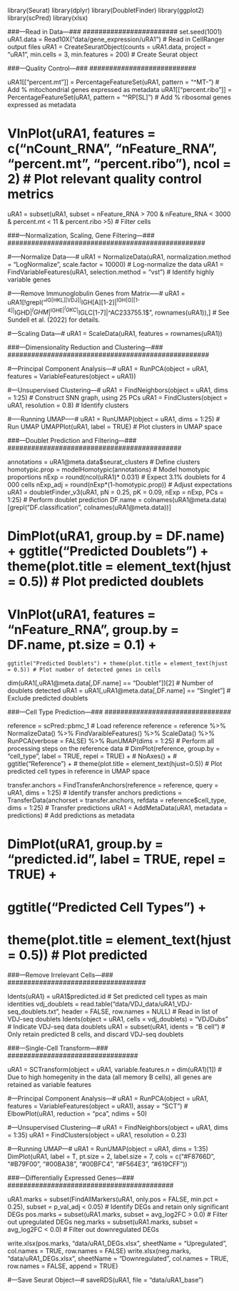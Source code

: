 library(Seurat)
library(dplyr)
library(DoubletFinder)
library(ggplot2)
library(scPred)
library(xlsx)

########################
###---Read in Data---###
########################
set.seed(1001)
uRA1.data = Read10X("data/gene_expression/uRA1") # Read in CellRanger output files
uRA1 = CreateSeuratObject(counts = uRA1.data, project = "uRA1", min.cells = 3, min.features = 200) # Create Seurat object

###########################
###---Quality Control---###
###########################

uRA1[["percent.mt"]] = PercentageFeatureSet(uRA1, pattern = "^MT-") # Add % mitochondrial genes expressed as metadata
uRA1[["percent.ribo"]] = PercentageFeatureSet(uRA1, pattern = "^RP[SL]") # Add % ribosomal genes expressed as metadata

# VlnPlot(uRA1, features = c("nCount_RNA", "nFeature_RNA", "percent.mt", "percent.ribo"), ncol = 2) # Plot relevant quality control metrics

uRA1 = subset(uRA1, subset = nFeature_RNA > 700 & nFeature_RNA < 3000 & percent.mt < 11 & percent.ribo >5) # Filter cells

##################################################
###---Normalization, Scaling, Gene Filtering---###
##################################################

#-----Normalize Data-----#
uRA1 = NormalizeData(uRA1, normalization.method = "LogNormalize", scale.factor = 10000) # Log-normalize the data
uRA1 = FindVariableFeatures(uRA1, selection.method = "vst") # Identify highly variable genes

#-----Remove Immunoglobulin Genes from Matrix-----#
uRA1 = uRA1[!grepl("^IG[HKL][VDJ]|^IGH[A][1-2]|^IGH[G][1-4]|^IGHD$|^IGHM$|^IGHE$|^IGKC$|^IGLC[1-7]|^AC233755.1$", rownames(uRA1)),] # See Sundell et al. (2022) for details. 

#---Scaling Data---#
uRA1 = ScaleData(uRA1, features = rownames(uRA1))

###################################################
###---Dimensionality Reduction and Clustering---###
###################################################

#---Principal Component Analysis---#
uRA1 = RunPCA(object = uRA1, features = VariableFeatures(object = uRA1))

#---Unsupervised Clustering---#
uRA1 = FindNeighbors(object = uRA1, dims = 1:25) # Construct SNN graph, using 25 PCs
uRA1 = FindClusters(object = uRA1, resolution = 0.8) # Identify clusters

#-----Running UMAP-----#
uRA1 = RunUMAP(object = uRA1, dims = 1:25) # Run UMAP
UMAPPlot(uRA1, label = TRUE) # Plot clusters in UMAP space

############################################
###---Doublet Prediction and Filtering---###
############################################

annotations = uRA1@meta.data$seurat_clusters # Define clusters
homotypic.prop = modelHomotypic(annotations) # Model homotypic proportions
nExp = round(ncol(uRA1)* 0.031) # Expect 3.1% doublets for 4 000 cells
nExp_adj = round(nExp*(1-homotypic.prop)) # Adjust expectations
uRA1 = doubletFinder_v3(uRA1, pN = 0.25, pK = 0.09, nExp = nExp, PCs = 1:25) # Perform doublet prediction
DF.name = colnames(uRA1@meta.data)[grepl("DF.classification", colnames(uRA1@meta.data))]

# DimPlot(uRA1, group.by = DF.name) + ggtitle("Predicted Doublets") + theme(plot.title = element_text(hjust = 0.5)) # Plot predicted doublets
# VlnPlot(uRA1, features = "nFeature_RNA", group.by = DF.name, pt.size = 0.1) +
	ggtitle("Predicted Doublets") + theme(plot.title = element_text(hjust = 0.5)) # Plot number of detected genes in cells

dim(uRA1[,uRA1@meta.data[,DF.name] == "Doublet"])[2] # Number of doublets detected
uRA1 = uRA1[,uRA1@meta.data[,DF.name] == "Singlet"] # Exclude predicted doublets

################################
###---Cell Type Prediction---###
################################

reference = scPred::pbmc_1 # Load reference
reference = reference %>% 
	NormalizeData() %>%
	FindVaraibleFeatures() %>%
	ScaleData() %>%
	RunPCA(verbose = FALSE) %>%
	RunUMAP(dims = 1:25) # Perform all processing steps on the reference data
# DimPlot(reference, group.by = "cell_type", label = TRUE, repel = TRUE) + 
#	NoAxes() + 
#	ggtitle("Reference") + 
#	theme(plot.title = element_text(hjust=0.5)) # Plot predicted cell types in reference in UMAP space

transfer.anchors = FindTransferAnchors(reference = reference, query = uRA1, dims = 1:25) # Identify transfer anchors
predictions = TransferData(anchorset = transfer.anchors, refdata = reference$cell_type, dims = 1:25) # Transfer predictions
uRA1 = AddMetaData(uRA1, metadata = predictions) # Add predictions as metadata

# DimPlot(uRA1, group.by = "predicted.id", label = TRUE, repel = TRUE) +
#	ggtitle("Predicted Cell Types") + 
#	theme(plot.title = element_text(hjust = 0.5)) # Plot predicted 

###################################
###---Remove Irrelevant Cells---###
###################################

Idents(uRA1) = uRA1$predicted.id # Set predicted cell types as main identities
vdj_doublets = read.table("data/VDJ_data/uRA1_VDJ-seq_doublets.txt", header = FALSE, row.names = NULL) # Read in list of VDJ-seq doublets
Idents(object = uRA1, cells = vdj_doublets) = "VDJDubs" # Indicate VDJ-seq data doublets
uRA1 = subset(uRA1, idents = "B cell") # Only retain predicted B cells, and discard VDJ-seq doublets

#################################
###---Single-Cell Transform---###
#################################

uRA1 = SCTransform(object = uRA1, variable.features.n = dim(uRA1)[1]) # Due to high homegenity in the data (all memory B cells), all genes are retained as variable features

#---Principal Component Analysis---#
uRA1 = RunPCA(object = uRA1, features = VariableFeatures(object = uRA1), assay = "SCT")
# ElbowPlot(uRA1, reduction = "pca", ndims = 50)

#---Unsupervised Clustering---#
uRA1 = FindNeighbors(object = uRA1, dims = 1:35)
uRA1 = FindClusters(object = uRA1, resolution = 0.23)

#---Running UMAP---#
uRA1 = RunUMAP(object = uRA1, dims = 1:35)
DimPlot(uRA1, label = T, pt.size = 2, label.size = 7, 
	cols = c("#F8766D", "#B79F00", "#00BA38", "#00BFC4", "#F564E3", "#619CFF"))

##########################################
###---Differentially Expressed Genes---###
##########################################

uRA1.marks = subset(FindAllMarkers(uRA1, only.pos = FALSE, min.pct = 0.25),
	subset = p_val_adj < 0.05) # Identify DEGs and retain only significant DEGs 
pos.marks = subset(uRA1.marks, subset = avg_log2FC > 0.0) # Filter out upregulated DEGs
neg.marks = subset(uRA1.marks, subset = avg_log2FC < 0.0) # Filter out downregulated DEGs

write.xlsx(pos.marks, "data/uRA1_DEGs.xlsx", sheetName = "Upregulated", col.names = TRUE, row.names = FALSE)
write.xlsx(neg.marks, "data/uRA1_DEGs.xlsx", sheetName = "Downregulated", col.names = TRUE, row.names = FALSE, append = TRUE)

#---Save Seurat Object---#
saveRDS(uRA1, file = "data/uRA1_base")
